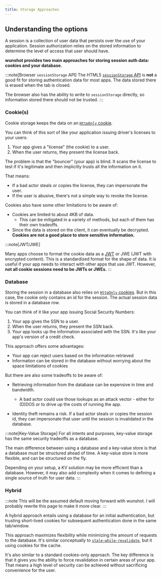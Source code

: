 ```yaml
---
title: Storage Approaches
---
```


## Understanding the options

A session is a collection of user data that persists over the use of your application. Session authorization relies on the stored information to determine the level of access that user should have.

**wunshot provides two main approaches for storing session auth data: cookies and your database.**

:::note[Browser `sessionStorage` API]
The HTML5 [`sessionStorage` API](https://developer.mozilla.org/en-US/docs/Web/API/Window/sessionStorage) is **not** a good fit for storing authentication data for most apps. The data stored there is erased when the tab is closed.

The browser also has the ability to write to `sessionStorage` directly, so information stored there should not be trusted.
:::

### Cookie(s)

Cookie storage keeps the data on an [`HttpOnly` cookie](https://developer.mozilla.org/en-US/docs/Web/HTTP/Headers/Set-Cookie#httponly).

You can think of this sort of like your application issuing driver's licenses to your users:

1. Your app gives a "license" (the cookie) to a user.
2. When the user returns, they present the license back.

The problem is that the "bouncer" (your app) is blind. It scans the license to test if it's legitimate and then implicitly trusts all the information on it.

That means:

- If a bad actor steals or copies the license, they can impersonate the user.
- If the user is abusive, there's not a simple way to revoke the license.

Cookies also have some other limitations to be aware of:

- Cookies are limited to about 4KB of data.
  - This can be mitigated in a variety of methods, but each of them has their own tradeoffs.
- Since the data is stored on the client, it can eventually be decrypted. **Cookies are not a good place to store sensitive information.**

:::note[JWT/JWE]

Many apps choose to format the cookie data as a [JWT](https://jwt.io/introduction) or JWE (JWT with encrypted content). This is a standardized format for the shape of data. It is useful if your app needs to interact with other apps that use JWT. However, **not all cookie sessions need to be JWTs or JWEs.**
:::

### Database

Storing the session in a database also relies on [`HttpOnly` cookies](https://developer.mozilla.org/en-US/docs/Web/HTTP/Headers/Set-Cookie#httponly). But in this case, the cookie only contains an id for the session. The actual session data is stored in a database row.

You can think of it like your app issuing Social Security Numbers:

1. Your app gives the SSN to a user.
2. When the user returns, they present the SSN back.
3. Your app looks up the information associated with the SSN. It's like your app's version of a credit check.

This approach offers some advantages:

- Your app can reject users based on the information retrieved
- Information can be stored in the database without worrying about the space limitations of cookies

But there are also some tradeoffs to be aware of:

- Retrieving information from the database can be expensive in time and bandwidth.

  - A bad actor could use those lookups as an attack vector - either for (D)DOS or to drive up the costs of running the app.

- Identity theft remains a risk. If a bad actor steals or copies the session id, they can impersonate that user until the session is invalidated in the database.

:::note[Key-Value Storage]
For all intents and purposes, key-value storage has the same security tradeoffs as a database.

The main difference between using a database and a key-value store is that a database must be structured ahead of time. A key-value store is more flexible, and can be structured on the fly.

Depending on your setup, a KV solution may be more efficient than a database. However, it may also add complexity when it comes to defining a single source of truth for user data.
:::

### Hybrid

:::note
This will be the assumed default moving forward with wunshot. I will probably rewrite this page to make it more clear.
:::

A hybrid approach entails using a database for an initial authentication, but trusting short-lived cookies for subsequent authentication done in the same tab/window.

This approach maximizes flexibility while minimizing the amount of requests to the database. It's similar conceptually to [`stale-while-revalidate`](https://web.dev/articles/stale-while-revalidate#whats_it_mean), but it using cookies for the cache.

It's also similar to a standard cookies-only approach. The key difference is that it gives you the ability to force revalidation in certain areas of your app. That means a high level of security can be achieved without sacrificing convenience for the user.
